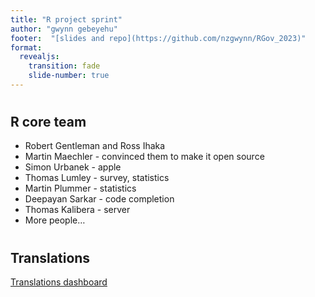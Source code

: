 ```yaml
---
title: "R project sprint"
author: "gwynn gebeyehu"
footer:  "[slides and repo](https://github.com/nzgwynn/RGov_2023)"
format: 
  revealjs: 
    transition: fade
    slide-number: true
---
```


#  {background-image="images/Ross_text.jpeg" background-size="contain"}

#  {background-image="images/Core_Email.png" background-size="contain"}

#  {background-image="images/RCore_age.png" background-size="contain"}

#  {background-image="images/codebase.png" background-size="contain"}

## R core team

::: incremental
-   Robert Gentleman and Ross Ihaka
-   Martin Maechler - convinced them to make it open source 
-   Simon Urbanek - apple
-   Thomas Lumley - survey, statistics
-   Martin Plummer - statistics
-   Deepayan Sarkar - code completion
-   Thomas Kalibera - server
-   More people...
:::

#  {background-image="images/codebase-mod.png" background-size="contain"}

# {background-image="images/vectorize_library.png" background-size="contain"}

#  {background-image="images/bugzilla_screenshot.png" background-size="contain"}

# {background-image="images/request_hex.png" background-size="contain"}

# {background-image="images/new_code.png" background-size="contain"}

# {background-image="images/new_doc.png" background-size="contain"}

# {background-image="images/new_test.png" background-size="contain"}

# {background-image="images/surprise_hex.png" background-size="contain"}

# {background-image="images/Ahmadou_patch.jpg" background-size="contain"}

# {background-image="images/alpha_quartz.png" background-size="contain"}

# {background-image="images/quartz_opacity.png" background-size="contain"}

## Translations

[Translations dashboard](https://contributor.r-project.org/translations-dashboard/)

# {background-image="images/participants.jpg" background-size="contain"}

# {background-image="images/meetup.png" background-size="contain"}
